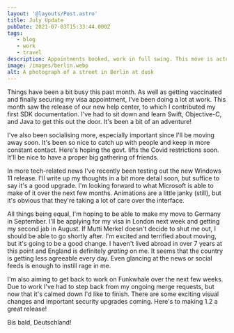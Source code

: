 ```yaml
---
layout: '@layouts/Post.astro'
title: July Update
pubDate: 2021-07-03T15:33:44.000Z
tags:
   - blog
   - work
   - travel
description: Appointments booked, work in full swing. This move is actually happening!
image: /images/berlin.webp
alt: A photograph of a street in Berlin at dusk
---
```


Things have been a bit busy this past month. As well as getting vaccinated and finally securing my visa appointment, I've been doing a lot at work. This month saw the release of our new help center, to which I contributed my first SDK documentation. I've had to sit down and learn Swift, Objective-C, and Java to get this out the door. It's been a bit of an adventure!

I've also been socialising more, especially important since I'll be moving away soon. It's been so nice to catch up with people and keep in more constant contact. Here's hoping the govt. lifts the Covid restrictions soon. It'll be nice to have a proper big gathering of friends.

In more tech-related news I've recently been testing out the new Windows 11 release. I'll write up my thoughts in a bit more detail soon, but suffice to say it's a good upgrade. I'm looking forward to what Microsoft is able to make of it over the next few months. Animations are a little janky (still), but it's obvious that they're taking a lot of care over the interface.

All things being equal, I'm hoping to be able to make my move to Germany in September. I'll be applying for my visa in London next week and getting my second jab in August. If Mutti Merkel doesn't decide to shut me out, I should be able to go shortly after. I'm excited and terrified about moving, but it's going to be a good change. I haven't lived abroad in over 7 years at this point and England is definitely *grating* on me. It seems that the country is getting less agreeable every day. Even glancing at the news or social feeds is enough to instill rage in me.

I'm also aiming to get back to work on Funkwhale over the next few weeks. Due to work I've had to step back from my ongoing merge requests, but now that it's calmed down I'd like to finish. There are some exciting visual changes and important security upgrades coming. Here's to making 1.2 a great release!

Bis bald, Deutschland!
